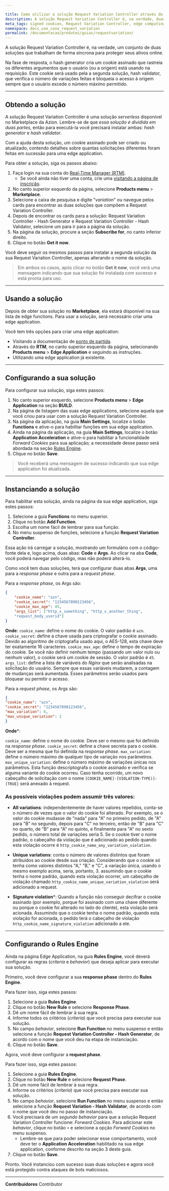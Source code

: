 ```yaml
---

title: Como utilizar a solução Request Variation Controller através do Marketplace da Azion
description: A solução Request Variation Controller é, na verdade, duas soluções que trabalham juntas para proteger seus ativos online.
meta_tags: signed cookies, Request Variation Controller, edge computing, proteção, hash validator, hash generator
namespace: docs_use_case_request_variation
permalink: /documentacao/produtos/guias/requestvariation/
---
```


A solução Request Variation Controller é, na verdade, um conjunto de duas soluções que trabalham de forma síncrona para proteger seus ativos online.

Na fase de resposta, o hash generator cria um cookie assinado que rastreia os diferentes argumentos que o usuário (ou a origem) está usando na requisição. Este cookie será usado pela a segunda solução, hash validator, que verifica o número de variações feitas e bloqueia o acesso à origem sempre que o usuário excede o número máximo permitido.

---

## Obtendo a solução
A solução Request Variation Controller é uma solução *serverless* disponível no Marketplace da Azion. Lembre-se de que *essa solução é dividida em duas partes*, então para executá-la você precisará instalar ambas: *hash generator* e *hash validator*.

Com a ajuda desta solução, um cookie assinado pode ser criado ou atualizado, contendo detalhes sobre quantas solicitações diferentes foram feitas em sucessão para uma edge application.

Para obter a solução, siga os passos abaixo:

1. Faça login na sua conta do [Real-Time Manager (RTM)](https://manager.azion.com).
    - Se você ainda não tiver uma conta, crie uma [visitando a página de inscrição](https://manager.azion.com).
2. No canto superior esquerdo da página, selecione **Products menu** > **Marketplace**.
3. Selecione a caixa de pesquisa e digite "*variation*" ou navegue pelos cards para encontrar as duas soluções que compõem a Request Variation Controller.
4. Depois de encontrar os cards para a solução: Request Variation Controller - Hash Generator e Request Variation Controller - Hash Validator, selecione um para ir para a página da solução.
5. Na página da solução, procure a seção **Subscribe for**, no canto inferior direito.
6. Clique no botão **Get it now**.

Você deve seguir os mesmos passos para instalar a segunda solução da sua Request Variation Controller, apenas alterando o nome da solução.

> Em ambos os casos, após clicar no botão **Get it now**, você verá uma mensagem indicando que sua solução foi instalada com sucesso e está pronta para uso.

---

## Usando a solução

Depois de obter sua solução no **Marketplace**, ela estará disponível na sua lista de edge functions. Para usar a solução, será necessário criar uma edge application.

Você tem três opções para criar uma edge application:

- Visitando a documentação de [ponto de partida](/pt-br/documentacao/produtos/ponto-de-partida/).
- Através do **RTM**, no canto superior esquerdo da página, selecionando **Products menu** > **Edge Application** e seguindo as instruções.
- Utilizando uma edge application já existente.

---

## Configurando a sua solução

Para configurar sua solução, siga estes passos:

1. No canto superior esquerdo, selecione **Products menu** > **Edge Application** na seção **BUILD**.
2. Na página de listagem das suas edge applications, selecione aquela que você criou para usar com a solução Request Variation Controller.
3. Na página da aplicação, na guia **Main Settings**, localize o botão **Functions** e ative-o para habilitar funções em sua edge application.
4. Ainda na página da aplicação, na guia **Main Settings**, localize o botão **Application Acceleration** e ative-o para habilitar a funcionalidade *Forward Cookies* para sua aplicação; a necessidade desse passo será abordada na seção [Rules Engine](#rules-engine).
5. Clique no botão **Save**.

> Você receberá uma mensagem de sucesso indicando que sua edge application foi atualizada.

---

## Instanciando a solução

Para habilitar esta solução, ainda na página da sua edge application, siga estes passos:

1. Selecione a guia **Functions** no menu superior.
2. Clique no botão **Add Function**.
3. Escolha um nome fácil de lembrar para sua função.
4. No menu suspenso de funções, selecione a função **Request Variation Controller**.

Essa ação irá carregar a solução, mostrando um formulário com o código-fonte dela e, logo acima, duas abas: **Code** e **Args**. Ao clicar na aba **Code**, você poderá navegar pelo código, mas não poderá alterá-lo.

Como você tem duas soluções, terá que configurar duas abas **Args**, uma para a *response phase* e outra para a *request phase*.

Para a *response phase*, os Args são:

```json
{
    "cookie_name": "azn",
    "cookie_secret": "1234567890123456",
    "cookie_max_age": 45,
    "args_list": ["http_x_something", "http_x_another_thing",
    "request_body_userid"]
}
```

**Onde**:
`cookie_name`: define o nome do cookie. O valor padrão é `azn`.
`cookie_secret`: define a chave usada para criptografar o cookie assinado. Devido ao algoritmo de criptografia usado aqui, o AES-128, esta chave deve ter exatamente 16 caracteres.
`cookie_max_age`: define o tempo de expiração do cookie. Se você não definir nenhum tempo (passando um valor nulo ou nenhum valor), o cookie será um cookie de sessão. O valor padrão é `45`.
`args_list`: define a lista de variáveis do *Nginx* que serão analisadas na solicitação do usuário. Sempre que essas variáveis mudarem, a contagem de mudanças será aumentada. Esses parâmetros serão usados para bloquear ou permitir o acesso.

Para a *request phase*, os Args são:

```json
{
"cookie_name": "azn",
"cookie_secret": "1234567890123456",
"max_variation": 6,
"max_unique_variation": 2
}
```

**Onde***:

`cookie_name`: define o nome do cookie. Deve ser o mesmo que foi definido na *response phase*.
`cookie_secret`: define a chave secreta para o cookie. Deve ser a mesma que foi definida na *response phase*.
`max_variation`: define o número máximo de qualquer tipo de variação nos parâmetros.
`max_unique_variation`: define o número máximo de variações únicas nos parâmetros. Esta função descriptografa o cookie assinado e verifica se alguma variante do cookie ocorreu. Caso tenha ocorrido, um novo cabeçalho de solicitação com o nome `[COOKIE_NAME]-[VIOLATION-TYPE)]-[TRUE]` será anexado à request.

### As possíveis violações podem assumir três valores:

- **All variations**: independentemente de haver valores repetidos, conta-se o número de vezes que o valor do cookie foi alterado. Por exemplo, se o valor do cookie mudasse de "nada" para "A" no primeiro pedido, de "A" para "B" no segundo, depois para "C" no terceiro, então de "B" para "C" no quarto, de "B" para "A" no quinto, e finalmente para "A" no sexto pedido, o número total de variações seria 5. Se o cookie tiver o nome padrão, o cabeçalho da violação que é adicionado ao pedido quando esta violação ocorre é `http_cookie_name_any_variation_violation`.

- **Unique variations**: conta o número de valores distintos que foram atribuídos ao cookie desde sua criação. Considerando que o cookie só tenha como valores distintos "A," "B," e "C", a variação única, usando o mesmo exemplo acima, seria, portanto, 3. assumindo que o cookie tenha o nome padrão, quando esta violação ocorrer, um cabeçalho de violação chamado `http_cookie_name_unique_variation_violation` será adicionado a request.

- **Signature violation***: Quando a função não conseguir decifrar o cookie assinado (por exemplo, porque foi assinado com uma chave diferente ou porque o cookie foi alterado no lado do cliente), esta violação será acionada. Assumindo que o cookie tenha o nome padrão, quando esta violação for acionada, o pedido terá o cabeçalho de violação `http_cookie_name_signature_violation` adicionado a ele.

---

## Configurando o Rules Engine

Ainda na página Edge Application, na guia **Rules Engine**, você deverá configurar as regras (*criteria* e *behavior*) que deseja aplicar para executar sua solução.

Primeiro, você deve configurar a sua **response phase** dentro do **Rules Engine**.

Para fazer isso, siga estes passos:

1. Selecione a guia **Rules Engine**.
2. Clique no botão **New Rule** e selecione **Response Phase**.
3. Dê um nome fácil de lembrar à sua regra.
4. Informe todos os critérios (*criteria*) que você precisa para executar sua solução.
5. No campo *behavior*, selecione **Run Function** no menu suspenso e então selecione a função **Request Variation Controller - Hash Generator**, de acordo com o nome que você deu na etapa de instanciação.
6. Clique no botão **Save**.

Agora, você deve configurar a **request phase**.

Para fazer isso, siga estes passos:

1. Selecione a guia **Rules Engine**.
2. Clique no botão **New Rule** e selecione **Request Phase**.
3. Dê um nome fácil de lembrar à sua regra.
4. Informe os critérios (*criteria*) que você precisa para executar sua solução.
5. No campo *behavior*, selecione **Run Function** no menu suspenso e então selecione a função **Request Variation - Hash Validator**, de acordo com o nome que você deu no passo de instanciação.
6. Você precisará de um *segundo behavior* para que a solução Request Variation Controller funcione: *Forward Cookies*. Para adicionar este *behavior*, clique no botão `+` e selecione a opção *Forward Cookies* no menu suspenso.
    - Lembre-se que para poder selecionar esse comportamento, você deve ter o **Application Acceleration** habilitado na sua edge application, conforme descrito na seção 3 deste guia.
7. Clique no botão **Save**.

Pronto. Você instanciou com sucesso suas duas soluções e agora você está protegido contra ataques de bots maliciosos.





---


**Contribuidores** <ContributorList>Contributor</ContributorList>
